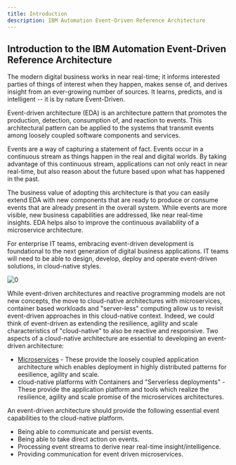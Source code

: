 ```yaml
---
title: Introduction
description: IBM Automation Event-Driven Reference Architecture
---
```


## Introduction to the IBM Automation Event-Driven Reference Architecture

The modern digital business works in near real-time; it informs interested parties of things of interest when they happen, makes sense of, and derives insight from an ever-growing number of sources. It learns, predicts, and is intelligent -- it is by nature Event-Driven.

Event-driven architecture (EDA) is an architecture pattern that promotes the production, detection, consumption of, and reaction to events. This architectural pattern can be applied to the systems that transmit events among loosely coupled software components and services.

Events are a way of capturing a statement of fact.  Events occur in a continuous stream as things happen in the real and digital worlds.  By taking advantage of this continuous stream, applications can not only react in near real-time, but also reason about the future based upon what has happened in the past.

The business value of adopting this architecture is that you can easily extend EDA with new components that are ready to produce or consume events that are already present in the overall system. While events are more visible, new business capabilities are addressed, like near real-time insights. EDA helps also to improve the continuous availability of a microservice architecture.

For enterprise IT teams, embracing event-driven development is foundational to the next generation of digital business applications. IT teams will need to be able to design, develop, deploy and operate event-driven solutions, in cloud-native styles.

![0](./images/modern-app.png)

While event-driven architectures and reactive programming models are not new concepts, the move to cloud-native architectures with microservices, container based workloads and "server-less" computing allow us to revisit event-driven approaches in this cloud-native context.  Indeed, we could think of event-driven as extending the resilience, agility and scale characteristics of "cloud-native" to also be reactive and responsive. Two aspects of a cloud-native architecture are essential to developing an event-driven architecture:

* [Microservices](advantages/microservice) - These provide the loosely coupled application architecture which enables deployment in highly distributed patterns for eesilience, agility and scale.
* cloud-native platforms with Containers and "Serverless deployments" - These provide the application platform and tools which realize the resilience, agility and scale promise of the microservices architectures.

An event-driven architecture should provide the following essential event capabilities to the cloud-native platform.

* Being able to communicate and persist events.
* Being able to take direct action on events.
* Processing event streams to derive near real-time insight/intelligence.
* Providing communication for event driven microservices.
